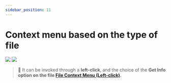 ```yaml
---
sidebar_position: 11
---
```

# Context menu based on the type of file

<img src="/img/context_menu_1.png" />

<img src="/img/context_menu_2.png" />

>🧠 It can be invoked through a **left-click**, and the choice of the **Get Info option on the file [File Context Menu (Left-click)](https://www.notion.so/File-Context-Menu-Left-click-84e162b3a94d4d66b9b2ea65fef2ea84).**
